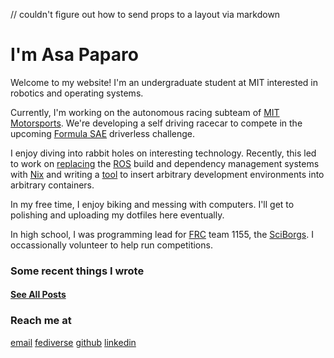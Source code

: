 // couldn't figure out how to send props to a layout via markdown

<Page title="Asa Paparo" description="Asa's Personal Website">

# I'm Asa Paparo

Welcome to my website! I'm an undergraduate student at MIT interested in robotics and operating systems.

Currently, I'm working on the autonomous racing subteam of [MIT Motorsports](https://www.fsae.mit.edu/). We're developing a self driving racecar to compete in the upcoming [Formula SAE](https://www.fsaeonline.com/) driverless challenge.

I enjoy diving into rabbit holes on interesting technology. Recently, this led to work on [replacing](https://github.com/AngleSideAngle/nix-ros-compat) the [ROS](https://www.ros.org/) build and dependency management systems with [Nix](https://nix.dev/) and writing a [tool](https://github.com/AngleSideAngle/YADT) to insert arbitrary development environments into arbitrary containers.

In my free time, I enjoy biking and messing with computers. I'll get to polishing and uploading my dotfiles here eventually.

In high school, I was programming lead for [FRC](https://www.firstinspires.org/robotics/frc) team 1155, the [SciBorgs](https://github.com/sciborgs). I occassionally volunteer to help run competitions.

### Some recent things I wrote

<Posts n={3}/>

<a href="./blog"><h4>See All Posts</h4></a>

### Reach me at
[email](mailto:asapaparo@gmail.com)
[fediverse](https://mastodon.social/@AngleSideAngle)
[github](https://github.com/AngleSideAngle)
[linkedin](https://www.linkedin.com/in/asa-paparo)

</Page>
